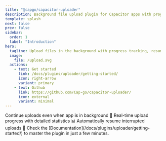 ```yaml
---
title: "@capgo/capacitor-uploader"
description: Background file upload plugin for Capacitor apps with progress tracking and resumable uploads.
template: splash
next: false
prev: false
sidebar:
  order: 1
  label: "Introduction"
hero:
  tagline: Upload files in the background with progress tracking, resumable uploads, and network-aware handling for Capacitor apps.
  image:
    file: /upload.svg
  actions:
    - text: Get started
      link: /docs/plugins/uploader/getting-started/
      icon: right-arrow
      variant: primary
    - text: Github
      link: https://github.com/Cap-go/capacitor-uploader/
      icon: external
      variant: minimal
---
```



<CardGrid stagger>
  <Card title="Background uploads" icon="rocket">
    Continue uploads even when app is in background 🚀
  </Card>
  <Card title="Progress tracking" icon="chart-bar">
    Real-time upload progress with detailed statistics 📊
  </Card>
  <Card title="Resumable uploads" icon="refresh">
    Automatically resume interrupted uploads 🔄
  </Card>
  <Card title="Comprehensive Documentation" icon="open-book">
    Check the [Documentation](/docs/plugins/uploader/getting-started/) to master the plugin in just a few minutes.
  </Card>
</CardGrid>
